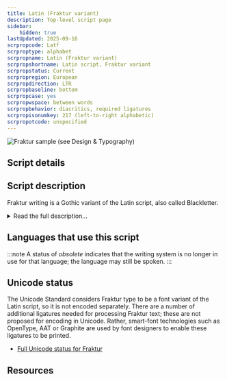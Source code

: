 ```yaml
---
title: Latin (Fraktur variant)
description: Top-level script page
sidebar:
    hidden: true
lastUpdated: 2025-09-16
scrpropcode: Latf
scrproptype: alphabet
scrpropname: Latin (Fraktur variant)
scrpropshortname: Latin script, Fraktur variant
scrpropstatus: Current
scrpropregion: European
scrpropdirection: LTR
scrpropbaseline: bottom
scrpropcase: yes
scrpropwspace: between words
scrpropbehavior: diacritics, required ligatures
scrpropisonumkey: 217 (left-to-right alphabetic)
scrpropotcode: unspecified
---
```



![](../images/latf-sample.png "Fraktur sample (see Design & Typography)")

## Script details

<ScriptDetails />

## Script description

Fraktur writing is a Gothic variant of the Latin script, also called Blackletter.

<details>
<summary>Read the full description...</summary>Although it is associated with the German language, it was used throughout Western Europe from the 12th until the 17th century, for writing Old English, Gaelic, Latin, and Scandinavian languages, and in Germany until the 20th century. Many American newspapers use Fraktur type in their mastheads to this day.

The weekly German newspaper the _Relation_ is widely considered the world’s first newspaper, with circulation commencing in the summer of 1605. It was published in Fraktur type, a tradition which continued in most German newspapers until the end of the Nazi era.

Fraktur writing developed when the demand for written material exceeded publishers’ ability to produce books in the time-consuming Carolingian minuscule script which was previously popular. Although it was deemed more efficient by many, its development was controversial as it had political, cultural and religious connotations, particularly towards Protestantism. Influential writers either forbade their books to be printed in the script, or insisted upon it. In Germany, literary works were most often published in Fraktur, while scientific and academic works were set in competing Antiqua types.

Fraktur is notable amongst Latin scripts for its large number of ligatures.
</details>

## Languages that use this script

:::note
A status of _obsolete_ indicates that the writing system is no longer in use for that language; the language may still be spoken.
:::

<WsList script='Latf' wsMax='5' />

## Unicode status

The Unicode Standard considers Fraktur type to be a font variant of the Latin script, so it is not encoded separately. There are a number of additional ligatures needed for processing Fraktur text; these are not proposed for encoding in Unicode. Rather, smart-font technologies such as OpenType, AAT or Graphite are used by font designers to enable these ligatures to be printed.

- [Full Unicode status for Fraktur](/scrlang/unicode/latf-unicode)



## Resources

<ScriptResources detailSummary='seemore' />

